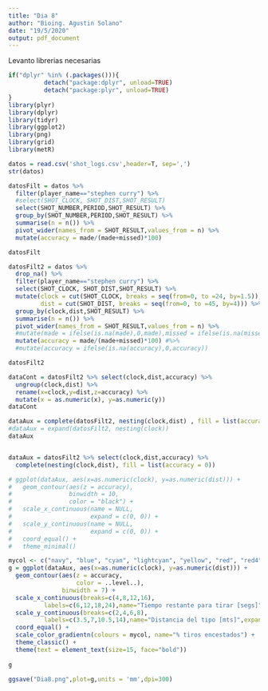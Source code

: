 ```yaml
---
title: "Dia 8"
author: "Bioing. Agustin Solano"
date: "19/5/2020"
output: pdf_document
---
```



Levanto librerias necesarias
```r
if("dplyr" %in% (.packages())){
          detach("package:dplyr", unload=TRUE) 
          detach("package:plyr", unload=TRUE) 
} 
library(plyr)
library(dplyr)
library(tidyr)
library(ggplot2)
library(png)
library(grid)
library(metR)
```

```r
datos = read.csv('shot_logs.csv',header=T, sep=',')
str(datos)
```

```r
datosFilt = datos %>%
  filter(player_name=="stephen curry") %>%
  #select(SHOT_CLOCK, SHOT_DIST,SHOT_RESULT)
  select(SHOT_NUMBER,PERIOD,SHOT_RESULT) %>%
  group_by(SHOT_NUMBER,PERIOD,SHOT_RESULT) %>%
  summarise(n = n()) %>%
  pivot_wider(names_from = SHOT_RESULT,values_from = n) %>%
  mutate(accuracy = made/(made+missed)*100)

datosFilt

datosFilt2 = datos %>%
  drop_na() %>%
  filter(player_name=="stephen curry") %>%
  select(SHOT_CLOCK, SHOT_DIST,SHOT_RESULT) %>%
  mutate(clock = cut(SHOT_CLOCK, breaks = seq(from=0, to =24, by=1.5)),
         dist = cut(SHOT_DIST, breaks = seq(from=0, to =45, by=4))) %>%
  group_by(clock,dist,SHOT_RESULT) %>%
  summarise(n = n()) %>%
  pivot_wider(names_from = SHOT_RESULT,values_from = n) %>%
  #mutate(made = ifelse(is.na(made),0,made),missed = ifelse(is.na(missed),0,missed)) %>%
  mutate(accuracy = made/(made+missed)*100) #%>%
  #mutate(accuracy = ifelse(is.na(accuracy),0,accuracy))

datosFilt2

dataCont = datosFilt2 %>% select(clock,dist,accuracy) %>%
  ungroup(clock,dist) %>%
  rename(x=clock,y=dist,z=accuracy) %>%
  mutate(x = as.numeric(x), y=as.numeric(y))
dataCont

dataAux = complete(datosFilt2, nesting(clock,dist) , fill = list(accuracy = 0))
#dataAux = expand(datosFilt2, nesting(clock))
dataAux


dataAux = datosFilt2 %>% select(clock,dist,accuracy) %>% 
  complete(nesting(clock,dist), fill = list(accuracy = 0)) 
```


```r
# ggplot(dataAux, aes(x=as.numeric(clock), y=as.numeric(dist))) +
#   geom_contour(aes(z = accuracy), 
#                binwidth = 10,
#                color = "black") +
#   scale_x_continuous(name = NULL, 
#                      expand = c(0, 0)) +
#   scale_y_continuous(name = NULL, 
#                      expand = c(0, 0)) +
#   coord_equal() +
#   theme_minimal()

mycol <- c("navy", "blue", "cyan", "lightcyan", "yellow", "red", "red4")
g = ggplot(dataAux, aes(x=as.numeric(clock), y=as.numeric(dist))) +
  geom_contour(aes(z = accuracy,
                   color = ..level..),
               binwidth = 7) +
  scale_x_continuous(breaks=c(4,8,12,16),
          labels=c(6,12,18,24),name="Tiempo restante para tirar [segs]",expand = c(0, 0)) +
  scale_y_continuous(breaks=c(2,4,6,8),
          labels=c(3.5,7,10.5,14),name="Distancia del tipo [mts]",expand = c(0, 0)) +
  coord_equal() +
  scale_color_gradientn(colours = mycol, name="% tiros encestados") +
  theme_classic() +
  theme(text = element_text(size=15, face="bold"))
 
g
```

```r
ggsave("Dia8.png",plot=g,units = 'mm',dpi=300)
```



